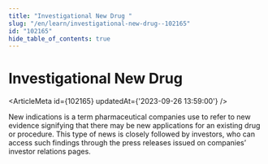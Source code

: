 ```yaml
---
title: "Investigational New Drug "
slug: "/en/learn/investigational-new-drug--102165"
id: "102165"
hide_table_of_contents: true
---
```



# Investigational New Drug 

<ArticleMeta id={102165} updatedAt={'2023-09-26 13:59:00'} />
<div className='border-solid border-b border-t-0 my-4 border-[var(--ifm-color-gray-300)]' />

New indications is a term pharmaceutical companies use to refer to new evidence signifying that there may be new applications for an existing drug or procedure. This type of news is closely followed by investors, who can access such findings through the press releases issued on companies’ investor relations pages.

